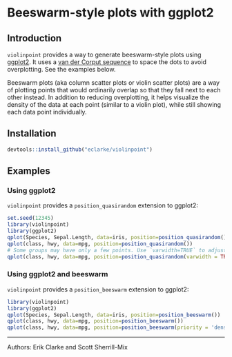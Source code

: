 # Beeswarm-style plots with ggplot2

## Introduction

`violinpoint` provides a way to generate beeswarm-style plots using [ggplot2](http://ggplot2.org). It uses a [van der Corput sequence](http://en.wikipedia.org/wiki/Van_der_Corput_sequence) to space the dots to avoid overplotting. See the examples below.

Beeswarm plots (aka column scatter plots or violin scatter plots) are a way of plotting points that would ordinarily overlap so that they fall next to each other instead. In addition to reducing overplotting, it helps visualize the density of the data at each point (similar to a violin plot), while still showing each data point individually.

## Installation

```r
devtools::install_github("eclarke/violinpoint")
```

## Examples

### Using ggplot2

`violinpoint` provides a `position_quasirandom` extension to ggplot2:
```r
set.seed(12345)
library(violinpoint)
library(ggplot2)
qplot(Species, Sepal.Length, data=iris, position=position_quasirandom())
qplot(class, hwy, data=mpg, position=position_quasirandom())
# Some groups may have only a few points. Use `varwidth=TRUE` to adjust width dynamically.
qplot(class, hwy, data=mpg, position=position_quasirandom(varwidth = TRUE))

```

### Using ggplot2 and beeswarm

`violinpoint` provides a `position_beeswarm` extension to ggplot2:
```r
library(violinpoint)
library(ggplot2)
qplot(Species, Sepal.Length, data=iris, position=position_beeswarm())
qplot(class, hwy, data=mpg, position=position_beeswarm())
qplot(class, hwy, data=mpg, position=position_beeswarm(priority = 'density',cex=3))

```


------
Authors: Erik Clarke and Scott Sherrill-Mix

